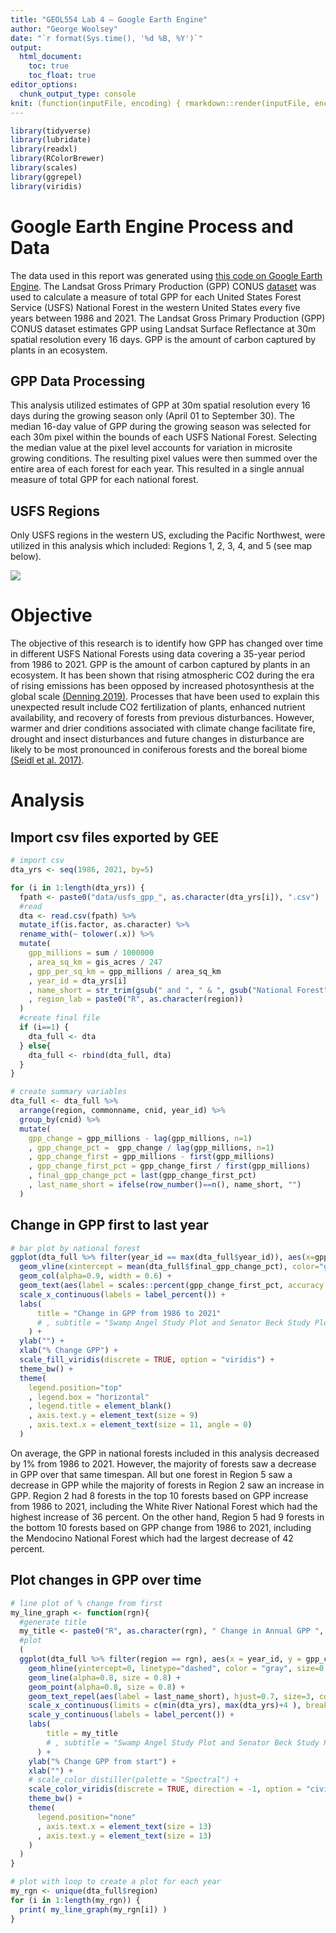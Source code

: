 ```yaml
---
title: "GEOL554 Lab 4 – Google Earth Engine"
author: "George Woolsey"
date: "`r format(Sys.time(), '%d %B, %Y')`"
output: 
  html_document:
    toc: true
    toc_float: true
editor_options: 
  chunk_output_type: console
knit: (function(inputFile, encoding) { rmarkdown::render(inputFile, encoding = encoding, output_file = file.path(dirname(inputFile), 'index.html')) })
---
```


```r
library(tidyverse)
library(lubridate)
library(readxl)
library(RColorBrewer)
library(scales)
library(ggrepel)
library(viridis)

```


# Google Earth Engine Process and Data

The data used in this report was generated using [this code on Google Earth Engine](https://code.earthengine.google.com/f808f80e1c81b6931d689ae0ffb4c345). The Landsat Gross Primary Production (GPP) CONUS [dataset](https://doi.org/10.1002/rse2.74) was used to calculate a measure of total GPP for each United States Forest Service (USFS) National Forest in the western United States every five years between 1986 and 2021. The Landsat Gross Primary Production (GPP) CONUS dataset estimates GPP using Landsat Surface Reflectance at 30m spatial resolution every 16 days. GPP is the amount of carbon captured by plants in an ecosystem.

## GPP Data Processing

This analysis utilized estimates of GPP at 30m spatial resolution every 16 days during the growing season only (April 01 to September 30). The median 16-day value of GPP during the growing season was selected for each 30m pixel within the bounds of each USFS National Forest. Selecting the median value at the pixel level accounts for variation in microsite growing conditions. The resulting pixel values were then summed over the entire area of each forest for each year. This resulted in a single annual measure of total GPP for each national forest.

## USFS Regions

Only USFS regions in the western US, excluding the Pacific Northwest, were utilized in this analysis which included: Regions 1, 2, 3, 4, and 5 (see map below).

![](https://www.researchgate.net/profile/Christopher-Woodall-2/publication/228672943/figure/fig1/AS:301894162501634@1448988585910/Map-of-USDA-Forest-Service-National-Forest-System-regions.png)

# Objective

The objective of this research is to identify how GPP has changed over time in different USFS National Forests using data covering a 35-year period from 1986 to 2021. GPP is the amount of carbon captured by plants in an ecosystem. It has been shown that rising atmospheric CO2 during the era of rising emissions has been opposed by increased photosynthesis at the global scale [(Denning 2019)](https://www.annualreviews.org/doi/pdf/10.1146/annurev-earth-032320-092010?casa_token=gGGx0JeUV04AAAAA:7CfzYJHR6SXSnvFbkcAAWq9Me4G9ZZFHkzymlBUIWjCOVy9KCGL9PahQIb5jY6cdDnvKih_HDrjQUA). Processes that have been used to explain this unexpected result include CO2 fertilization of plants, enhanced nutrient availability, and recovery of forests from previous disturbances. However, warmer and drier conditions associated with climate change facilitate fire, drought and insect disturbances and future changes in disturbance are likely to be most pronounced in coniferous forests and the boreal biome [(Seidl et al. 2017)](https://www.nature.com/articles/nclimate3303).


# Analysis

## Import csv files exported by GEE

```r

# import csv
dta_yrs <- seq(1986, 2021, by=5)

for (i in 1:length(dta_yrs)) {
  fpath <- paste0("data/usfs_gpp_", as.character(dta_yrs[i]), ".csv")
  #read
  dta <- read.csv(fpath) %>% 
  mutate_if(is.factor, as.character) %>% 
  rename_with(~ tolower(.x)) %>% 
  mutate(
    gpp_millions = sum / 1000000
    , area_sq_km = gis_acres / 247
    , gpp_per_sq_km = gpp_millions / area_sq_km
    , year_id = dta_yrs[i]
    , name_short = str_trim(gsub(" and ", " & ", gsub("National Forest", "", gsub("National Forests", "", commonname))))
    , region_lab = paste0("R", as.character(region))
  )
  #create final file
  if (i==1) {
    dta_full <- dta  
  } else{
    dta_full <- rbind(dta_full, dta)
  }
}

# create summary variables
dta_full <- dta_full %>% 
  arrange(region, commonname, cnid, year_id) %>% 
  group_by(cnid) %>% 
  mutate(
    gpp_change = gpp_millions - lag(gpp_millions, n=1)
    , gpp_change_pct =  gpp_change / lag(gpp_millions, n=1)
    , gpp_change_first = gpp_millions - first(gpp_millions)
    , gpp_change_first_pct = gpp_change_first / first(gpp_millions)
    , final_gpp_change_pct = last(gpp_change_first_pct)
    , last_name_short = ifelse(row_number()==n(), name_short, "")
  )

```

## Change in GPP first to last year

```r
# bar plot by national forest
ggplot(dta_full %>% filter(year_id == max(dta_full$year_id)), aes(x=gpp_change_first_pct , y = reorder(name_short, -gpp_change_first_pct), fill = region_lab)) +
  geom_vline(xintercept = mean(dta_full$final_gpp_change_pct), color="gray", linetype="dashed") +
  geom_col(alpha=0.9, width = 0.6) + 
  geom_text(aes(label = scales::percent(gpp_change_first_pct, accuracy = 1L)), colour = "black", angle = 0, size = 3, hjust = "top") +
  scale_x_continuous(labels = label_percent()) +
  labs(
      title = "Change in GPP from 1986 to 2021"
      # , subtitle = "Swamp Angel Study Plot and Senator Beck Study Plot"
    ) +
  ylab("") +
  xlab("% Change GPP") +
  scale_fill_viridis(discrete = TRUE, option = "viridis") +
  theme_bw() +
  theme(
    legend.position="top"
    , legend.box = "horizontal"
    , legend.title = element_blank()
    , axis.text.y = element_text(size = 9)
    , axis.text.x = element_text(size = 11, angle = 0)
  )

```

On average, the GPP in national forests included in this analysis decreased by 1% from 1986 to 2021. However, the majority of forests saw a decrease in GPP over that same timespan. All but one forest in Region 5 saw a decrease in GPP while the majority of forests in Region 2 saw an increase in GPP. Region 2 had 8 forests in the top 10 forests based on GPP increase from 1986 to 2021, including the White River National Forest which had the highest increase of 36 percent. On the other hand, Region 5 had 9 forests in the bottom 10 forests based on GPP change from 1986 to 2021, including the Mendocino National Forest which had the largest decrease of 42 percent.

## Plot changes in GPP over time

```r
# line plot of % change from first
my_line_graph <- function(rgn){
  #generate title
  my_title <- paste0("R", as.character(rgn), " Change in Annual GPP ", as.character(min(dta_yrs)), "-" , as.character(max(dta_yrs)))
  #plot
  (  
  ggplot(dta_full %>% filter(region == rgn), aes(x = year_id, y = gpp_change_first_pct, color = as.factor(final_gpp_change_pct))) +
    geom_hline(yintercept=0, linetype="dashed", color = "gray", size=0.8) +
    geom_line(alpha=0.8, size = 0.8) + 
    geom_point(alpha=0.8, size = 0.8) + 
    geom_text_repel(aes(label = last_name_short), hjust=0.7, size=3, color="black") +
    scale_x_continuous(limits = c(min(dta_yrs), max(dta_yrs)+4 ), breaks = dta_yrs) +
    scale_y_continuous(labels = label_percent()) +
    labs(
        title = my_title
        # , subtitle = "Swamp Angel Study Plot and Senator Beck Study Plot"
      ) +
    ylab("% Change GPP from start") +
    xlab("") +
    # scale_color_distiller(palette = "Spectral") +
    scale_color_viridis(discrete = TRUE, direction = -1, option = "cividis") +
    theme_bw() +
    theme(
      legend.position="none"
      , axis.text.x = element_text(size = 13)
      , axis.text.y = element_text(size = 13)
    )
  )
}

# plot with loop to create a plot for each year
my_rgn <- unique(dta_full$region)
for (i in 1:length(my_rgn)) {
  print( my_line_graph(my_rgn[i]) )
}

```

